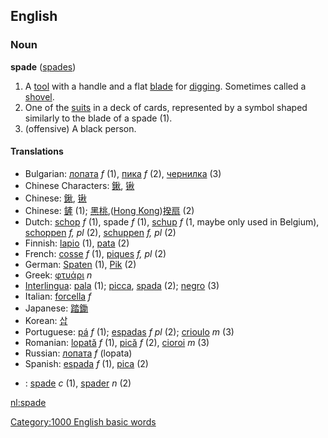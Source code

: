 ==English==
===Noun===
'''spade''' ([[spades]])

# A [[tool]] with a handle and a flat [[blade]] for [[dig]]ging. Sometimes called a [[shovel]].
# One of the [[suit]]s in a deck of cards, represented by a symbol shaped similarly to the blade of a spade (1).
# (offensive) A black person.

====Translations====
*Bulgarian: [[лопата]] ''f'' (1), [[пика]] ''f'' (2), [[чернилка]] (3)
*Chinese Characters: [[鍬]], [[锹]]
*Chinese: [[鍬]], [[锹]]
*Chinese: [[鏟]] (1); [[黑桃]],([[Hong Kong]])[[揆扇]] (2)
*Dutch: [[schop]] ''f'' (1), spade ''f'' (1), [[schup]] ''f'' (1, maybe only used in Belgium), [[schoppen]] ''f, pl'' (2), [[schuppen]] ''f, pl'' (2)
*Finnish: [[lapio]] (1), [[pata]] (2)
*French: [[cosse]] ''f'' (1), [[piques]] ''f, pl'' (2)
*German: [[Spaten]] (1), [[Pik]] (2)
*Greek: [[φτυάρι]] ''n''
*[[Interlingua]]: [[pala]] (1); [[picca]], [[spada]] (2); [[negro]] (3)
*Italian: [[forcella]] ''f''
*Japanese: [[踏鋤]]
*Korean: [[삽]]
*Portuguese: [[pá]] ''f'' (1); [[espadas]] ''f pl'' (2); [[crioulo]] ''m'' (3)
*Romanian: [[lopată]] ''f'' (1), [[pică]] ''f'' (2), [[cioroi]] ''m'' (3)
*Russian: [[лопата]] ''f'' (lopata)
*Spanish: [[espada]] ''f'' (1), [[pica]] (2)
*{{sv}}: [[spade]] ''c'' (1), [[spader]] ''n'' (2)

[[nl:spade]]
[[Category:1000 English basic words]]